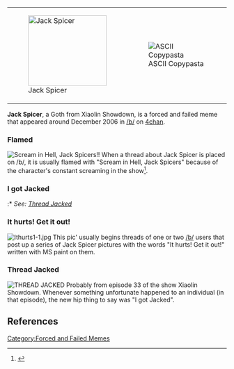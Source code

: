 {| style="float: right;"
|[[Image:Jackself.png|right|thumb|180x162px|Jack Spicer]]
|[[Image:JackSpam.png|left|thumb|ASCII Copypasta]]
|}
'''Jack Spicer''', a Goth from Xiaolin Showdown, is a forced and failed meme that appeared around December 2006 in [[/b/]] on [[4chan]].

=== Flamed ===
[[Image:SCREAMINHELL2.jpg|thumb|Scream in Hell, Jack Spicers!!]]
When a thread about Jack Spicer is placed on /b/, it is usually flamed with "Scream in Hell, Jack Spicers" because of the character's constant screaming in the show<ref>{{cite web |url=http://www.youtube.com/watch?v=azJnS_5UBYA |title=Jack Spicer's scream |publisher=YouTube}}</ref>.
<br clear="all" />

=== I got Jacked ===
:* ''See: [[#Thread Jacked|Thread Jacked]]''

=== It hurts! Get it out! ===
[[Image:Ithurts1-1.jpg|thumb]]
This pic' usually begins threads of one or two [[/b/]] users that post up a series of Jack Spicer pictures with the words "It hurts! Get it out!" written with MS paint on them.
<br clear="all" />

=== Thread Jacked ===
[[Image:JACKED3.jpg|thumb|THREAD JACKED]]
Probably from episode 33 of the show Xiaolin Showdown. Whenever something unfortunate happened to an individual (in that episode), the new hip thing to say was "I got Jacked".
<br clear="all" />

== References ==
<references />


[[Category:Forced and Failed Memes]]